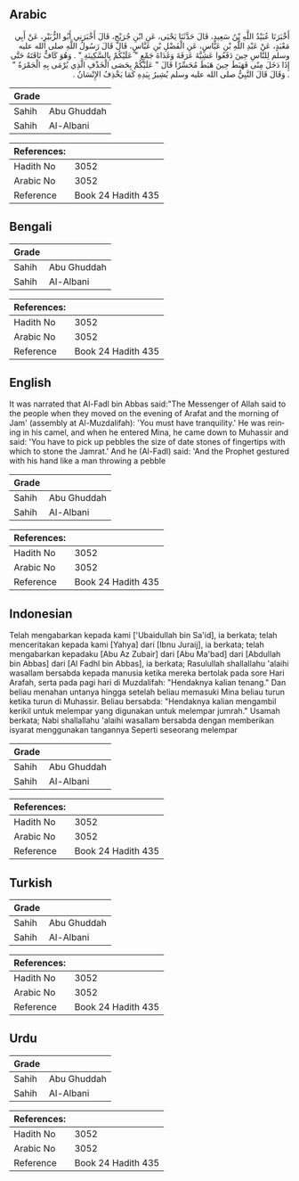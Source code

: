 ## Arabic


<div dir="rtl" lang="ar" style={{fontSize:'larger',backgroundColor:'#f8f9fa',padding:20}}>
أَخْبَرَنَا عُبَيْدُ اللَّهِ بْنُ سَعِيدٍ، قَالَ حَدَّثَنَا يَحْيَى، عَنِ ابْنِ جُرَيْجٍ، قَالَ أَخْبَرَنِي أَبُو الزُّبَيْرِ، عَنْ أَبِي مَعْبَدٍ، عَنْ عَبْدِ اللَّهِ بْنِ عَبَّاسٍ، عَنِ الْفَضْلِ بْنِ عَبَّاسٍ، قَالَ قَالَ رَسُولُ اللَّهِ صلى الله عليه وسلم لِلنَّاسِ حِينَ دَفَعُوا عَشِيَّةَ عَرَفَةَ وَغَدَاةَ جَمْعٍ ‏"‏ عَلَيْكُمْ بِالسَّكِينَةِ ‏"‏ ‏.‏ وَهُوَ كَافٌّ نَاقَتَهُ حَتَّى إِذَا دَخَلَ مِنًى فَهَبَطَ حِينَ هَبَطَ مُحَسِّرًا قَالَ ‏"‏ عَلَيْكُمْ بِحَصَى الْخَذْفِ الَّذِي يُرْمَى بِهِ الْجَمْرَةُ ‏"‏ ‏.‏ وَقَالَ قَالَ النَّبِيُّ صلى الله عليه وسلم يُشِيرُ بِيَدِهِ كَمَا يَخْذِفُ الإِنْسَانُ ‏.‏
</div>
<div style={{backgroundColor:'#f8f9fa',padding:20, marginBottom: 10}}><table> <thead> <tr> <th>Grade</th> <th></th> </tr> </thead> <tbody> <tr><td>Sahih</td><td>Abu Ghuddah</td></tr><tr><td>Sahih</td><td>Al-Albani</td></tr></tbody></table><table> <thead> <tr> <th>References:</th> <th></th> </tr> </thead> <tbody><tr><td>Hadith No</td><td>3052</td></tr><tr><td>Arabic No</td><td>3052</td></tr><tr><td>Reference</td><td>Book 24 Hadith 435</td></tr></tbody></table></div>

## Bengali


<div dir="ltr" lang="bn" style={{fontSize:'larger',backgroundColor:'#f8f9fa',padding:20}}>

</div>
<div style={{backgroundColor:'#f8f9fa',padding:20, marginBottom: 10}}><table> <thead> <tr> <th>Grade</th> <th></th> </tr> </thead> <tbody> <tr><td>Sahih</td><td>Abu Ghuddah</td></tr><tr><td>Sahih</td><td>Al-Albani</td></tr></tbody></table><table> <thead> <tr> <th>References:</th> <th></th> </tr> </thead> <tbody><tr><td>Hadith No</td><td>3052</td></tr><tr><td>Arabic No</td><td>3052</td></tr><tr><td>Reference</td><td>Book 24 Hadith 435</td></tr></tbody></table></div>

## English


<div dir="ltr" lang="en" style={{fontSize:'larger',backgroundColor:'#f8f9fa',padding:20}}>
It was narrated that Al-Fadl bin Abbas said:"The Messenger of Allah said to the people when they moved on the evening of Arafat and the morning of Jam' (assembly at Al-Muzdalifah): 'You must have tranquility.' He was reining in his camel, and when he entered Mina, he came down to Muhassir and said: 'You have to pick up pebbles the size of date stones of fingertips with which to stone the Jamrat.' And he (Al-Fadl) said: 'And the Prophet gestured with his hand like a man throwing a pebble
</div>
<div style={{backgroundColor:'#f8f9fa',padding:20, marginBottom: 10}}><table> <thead> <tr> <th>Grade</th> <th></th> </tr> </thead> <tbody> <tr><td>Sahih</td><td>Abu Ghuddah</td></tr><tr><td>Sahih</td><td>Al-Albani</td></tr></tbody></table><table> <thead> <tr> <th>References:</th> <th></th> </tr> </thead> <tbody><tr><td>Hadith No</td><td>3052</td></tr><tr><td>Arabic No</td><td>3052</td></tr><tr><td>Reference</td><td>Book 24 Hadith 435</td></tr></tbody></table></div>

## Indonesian


<div dir="ltr" lang="id" style={{fontSize:'larger',backgroundColor:'#f8f9fa',padding:20}}>
Telah mengabarkan kepada kami ['Ubaidullah bin Sa'id], ia berkata; telah menceritakan kepada kami [Yahya] dari [Ibnu Juraij], ia berkata; telah mengabarkan kepadaku [Abu Az Zubair] dari [Abu Ma'bad] dari [Abdullah bin Abbas] dari [Al Fadhl bin Abbas], ia berkata; Rasulullah shallallahu 'alaihi wasallam bersabda kepada manusia ketika mereka bertolak pada sore Hari Arafah, serta pada pagi hari di Muzdalifah: "Hendaknya kalian tenang." Dan beliau menahan untanya hingga setelah beliau memasuki Mina beliau turun ketika turun di Muhassir. Beliau bersabda: "Hendaknya kalian mengambil kerikil untuk melempar yang digunakan untuk melempar jumrah." Usamah berkata; Nabi shallallahu 'alaihi wasallam bersabda dengan memberikan isyarat menggunakan tangannya Seperti seseorang melempar
</div>
<div style={{backgroundColor:'#f8f9fa',padding:20, marginBottom: 10}}><table> <thead> <tr> <th>Grade</th> <th></th> </tr> </thead> <tbody> <tr><td>Sahih</td><td>Abu Ghuddah</td></tr><tr><td>Sahih</td><td>Al-Albani</td></tr></tbody></table><table> <thead> <tr> <th>References:</th> <th></th> </tr> </thead> <tbody><tr><td>Hadith No</td><td>3052</td></tr><tr><td>Arabic No</td><td>3052</td></tr><tr><td>Reference</td><td>Book 24 Hadith 435</td></tr></tbody></table></div>

## Turkish


<div dir="ltr" lang="tr" style={{fontSize:'larger',backgroundColor:'#f8f9fa',padding:20}}>

</div>
<div style={{backgroundColor:'#f8f9fa',padding:20, marginBottom: 10}}><table> <thead> <tr> <th>Grade</th> <th></th> </tr> </thead> <tbody> <tr><td>Sahih</td><td>Abu Ghuddah</td></tr><tr><td>Sahih</td><td>Al-Albani</td></tr></tbody></table><table> <thead> <tr> <th>References:</th> <th></th> </tr> </thead> <tbody><tr><td>Hadith No</td><td>3052</td></tr><tr><td>Arabic No</td><td>3052</td></tr><tr><td>Reference</td><td>Book 24 Hadith 435</td></tr></tbody></table></div>

## Urdu


<div dir="rtl" lang="ur" style={{fontSize:'larger',backgroundColor:'#f8f9fa',padding:20}}>

</div>
<div style={{backgroundColor:'#f8f9fa',padding:20, marginBottom: 10}}><table> <thead> <tr> <th>Grade</th> <th></th> </tr> </thead> <tbody> <tr><td>Sahih</td><td>Abu Ghuddah</td></tr><tr><td>Sahih</td><td>Al-Albani</td></tr></tbody></table><table> <thead> <tr> <th>References:</th> <th></th> </tr> </thead> <tbody><tr><td>Hadith No</td><td>3052</td></tr><tr><td>Arabic No</td><td>3052</td></tr><tr><td>Reference</td><td>Book 24 Hadith 435</td></tr></tbody></table></div>